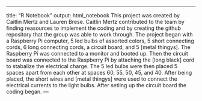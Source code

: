 ---
title: "R Notebook"
output: html_notebook
This project was created by Caitlin Mertz and Lauren Brese.
Caitlin Mertz contributed to the team by finding reasources to implement the coding and by creating the github repository that the group was able to work through.
The project began with a Raspberry Pi computer, 5 led bulbs of assorted colors, 5 short connecting cords, 6 long connecting cords, a circuit board, and 5 [metal thingys]. The Raspberry Pi was connected to a monitor and booted up. Then the circuit board was connected to the Raspberry Pi by attaching the [long black] cord to stabalize the electrical charge. The 5 led bulbs were then placed 5 spaces apart from each other at spaces 60, 55, 50, 45, and 40. After being placed, the short wires and [metal thingys] were used to connect the electrical currents to the light bulbs. After setiing up the circuit board the coding began. ---



